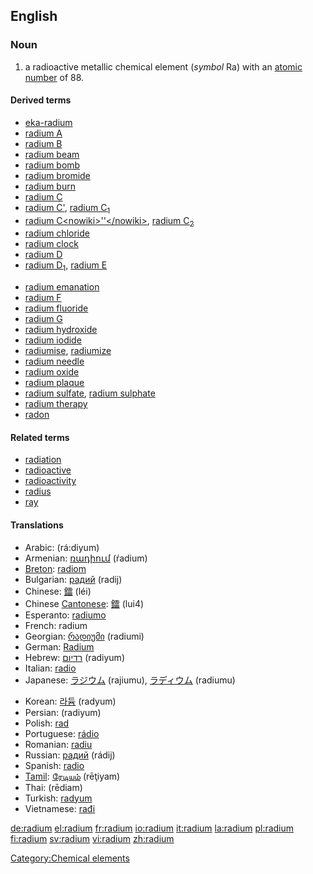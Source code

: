 ==English==
{{elements|Ra|francium|Fr|actinium|Ac}}

===Noun===
{{en-noun-unc}}
{{wikipedia}}

# a radioactive metallic chemical element (''symbol'' Ra) with an [[atomic number]] of 88.

====Derived terms====
{{top2}}
*[[eka-radium]]
*[[radium A]]
*[[radium B]]
*[[radium beam]]
*[[radium bomb]]
*[[radium bromide]]
*[[radium burn]]
*[[radium C]]
*[[radium C']], [[radium C1|radium C<sub>1</sub>]]
*[[radium C<nowiki>''</nowiki>]], [[radium C2|radium C<sub>2</sub>]]
*[[radium chloride]]
*[[radium clock]]
*[[radium D]]
*[[radium D1|radium D<sub>1</sub>]], [[radium E]]
{{mid2}}
*[[radium emanation]]
*[[radium F]]
*[[radium fluoride]]
*[[radium G]]
*[[radium hydroxide]]
*[[radium iodide]]
*[[radiumise]], [[radiumize]]
*[[radium needle]]
*[[radium oxide]]
*[[radium plaque]]
*[[radium sulfate]], [[radium sulphate]]
*[[radium therapy]]
*[[radon]]
{{bottom}}

====Related terms====
*[[radiation]]
*[[radioactive]]
*[[radioactivity]]
*[[radius]]
*[[ray]]

====Translations====
{{top}}
*Arabic: {{ARchar|[[راديوم|راديُوم]]}} (rá:diyum) {{m}}
*Armenian: [[ռադիում]] (ŕadium)
*[[Breton]]: [[radiom]] {{m}}
*Bulgarian: [[радий]] (radij) {{m}}
*Chinese: [[鐳]] (léi)
*Chinese [[Cantonese]]: [[鐳]] (lui4)
*Esperanto: [[radiumo]]
*French: radium
*Georgian: [[რადიუმი]] (radiumi)
*German: [[Radium]] {{n}}
*Hebrew: [[רדיום]] (radiyum)
*Italian: [[radio#Italian|radio]] {{m}}
*Japanese: [[ラジウム]] (rajiumu), [[ラディウム]] (radiumu)
{{mid}}
*Korean: [[라듐]] (radyum)
*Persian: {{FAchar|[[راديوم]]}} (radiyum)
*Polish: [[rad#Polish|rad]] {{m}}
*Portuguese: [[rádio]] {{m}}
*Romanian: [[radiu]] {{n}}
*Russian: [[радий]] (rádij) {{m}}
*Spanish: [[radio#Spanish|radio]]
*[[Tamil]]: [[ரேடியம்]] (rēţiyam)
*Thai: {{THchar|[[เรเดียม]]}} (rēdiam)
*Turkish: [[radyum]]
*Vietnamese: [[rađi]]
{{bottom}}

[[Category:Chemical elements]]

[[de:radium]]
[[el:radium]]
[[fr:radium]]
[[io:radium]]
[[it:radium]]
[[la:radium]]
[[pl:radium]]
[[fi:radium]]
[[sv:radium]]
[[vi:radium]]
[[zh:radium]]